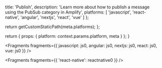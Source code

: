 
  title: 'Publish',
  description: 'Learn more about how to publish a message using the PubSub category in Amplify',
  platforms: [
    'javascript',
    'react-native',
    'angular',
    'nextjs',
    'react',
    'vue'
  ]
};

  return getCustomStaticPath(meta.platforms);
};

  return {
    props: {
      platform: context.params.platform,
      meta
    }
  };
}


<Fragments
  fragments={{
    javascript: js0,
    angular: js0,
    nextjs: js0,
    react: js0,
    vue: js0
  }}
/>


<Fragments fragments={{ 'react-native': reactnative0 }} />
